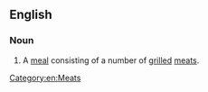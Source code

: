 ==English==
{{wikipedia}}
===Noun===
{{en-noun|sg=[[mixed]] [[grill]]}}

# A [[meal]] consisting of a number of [[grilled]] [[meats]].

[[Category:en:Meats]]